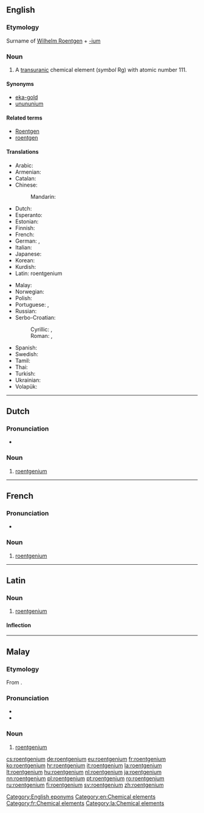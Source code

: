 {{also|Roentgenium}}
==English==
{{elements|Rg|darmstadtium|Ds|copernicium|Cn}}

===Etymology===
Surname of [[w:Wilhelm Roentgen|Wilhelm Roentgen]] + [[-ium]]

===Noun===
{{en-noun|-}}
{{wikipedia}}

# A [[transuranic]] chemical element (''symbol'' Rg) with atomic number 111.

====Synonyms====
* [[eka-gold]] {{qualifier|used before the element was discovered}}
* [[unununium]] {{qualifier|used before the element was officially named}}

====Related terms====
* [[w:Wilhelm Roentgen|Roentgen]]
* [[roentgen]]

====Translations====
{{trans-top|chemical element}}
* Arabic: {{t|ar|رونتجينيوم|tr=rontgínyum|m}}
* Armenian: {{t|hy|ռենտգենիում|tr=ṙentgenium|sc=Armn}}
* Catalan: {{t|ca|roentgeni|m}}
* Chinese:
*: Mandarin: {{t|cmn|錀}}
* Dutch: {{t+|nl|roentgenium|n}}
* Esperanto: {{t|eo|rentgenio}}
* Estonian: {{t+|et|röntgeenium}}
* Finnish: {{t+|fi|röntgenium}}
* French: {{t+|fr|roentgenium|m}}
* German: {{t+|de|Roentgenium}}, {{t+|de|Röntgenium|n}}
* Italian: {{t+|it|roentgenio|m}}
* Japanese: {{t+|ja|レントゲニウム|tr=rentogeniumu}}
* Korean: {{t|ko|뢴트게늄|tr=roenteugenyum}}
* Kurdish: {{t|ku|ûnûnûnyûm}}
* Latin: roentgenium {{g|n}}<!--Neo-Latin-->
{{trans-mid}}
* Malay: {{t|ms|roentgenium}}
* Norwegian: {{t|no|roentgenium}}
* Polish: {{t+|pl|roentgen|m}}
* Portuguese: {{t+|pt|roentgênio|m}} {{qualifier|Brazil}}, {{t+|pt|roentgénio|m}} {{qualifier|Portugal}}
* Russian: {{t+|ru|рентгений|m|tr=rentgénij}}
* Serbo-Croatian:
*: Cyrillic: {{t|sh|рентгенијум|m|sc=Cyrl}}, {{t|sh|рендгениј|m}}
*: Roman: {{t|sh|rentgenijum|m}}, {{t|sh|rendgenij|m}}
* Spanish: {{t+|es|roentgenio|m}}
* Swedish: {{t+|sv|röntgenium}}
* Tamil: {{t|ta|யுனுனுனியம்|tr=yunununiyam}}
* Thai: {{t|th|เรินต์เกเนียม|tr=roengēniam}}
* Turkish: {{t+|tr|röntgenyum}}
* Ukrainian: {{t|uk|унунуній|tr=ununúnij|m}}
* Volapük: {{t+|vo|röntgenin}}
{{trans-bottom}}

[[Category:English eponyms]]
[[Category:en:Chemical elements]]

----

==Dutch==
{{wikipedia|lang=nl}}
{{elements|Rg|darmstadtium|Ds|copernicium|Cn|lang=nl}}

===Pronunciation===
* {{audio|Nl-roentgenium.ogg|Audio}}

===Noun===
{{nl-noun|n|-|-}}

# [[#English|roentgenium]]

----

==French==
{{wikipedia|lang=fr}}

===Pronunciation===
* {{IPA|lang=fr|/ʁœnt.ɡɛ.njɔm/}}

===Noun===
{{fr-noun|m}}

# [[#English|roentgenium]]

[[Category:fr:Chemical elements]]

----

==Latin==
{{wikipedia|lang=la}}

===Noun===
{{la-noun|roentgenium|roentgenii|roentgeniī|n|second}}

# [[#English|roentgenium]]

====Inflection====
{{la-decl-2nd-N|roentgeni}}

[[Category:la:Chemical elements]]

----

==Malay==
{{wikipedia|lang=ms}}
{{elements|Rg|darmstadtium|Ds|kopernisium|Cn|lang=ms}}

===Etymology===
From {{etyl|en|ms}} {{term|roentgenium|lang=en}}.

===Pronunciation===
* {{IPA|[rɛn(tə)gɛniom]|[rɛn(tə)gɛniəm]|lang=ms}}
* {{rhymes|iom|jom|om|lang=ms}}

===Noun===
{{head|ms|noun}}

# [[#English|roentgenium]] {{gloss|chemical element}}

[[cs:roentgenium]]
[[de:roentgenium]]
[[eu:roentgenium]]
[[fr:roentgenium]]
[[ko:roentgenium]]
[[hr:roentgenium]]
[[it:roentgenium]]
[[la:roentgenium]]
[[lt:roentgenium]]
[[hu:roentgenium]]
[[nl:roentgenium]]
[[ja:roentgenium]]
[[nn:roentgenium]]
[[pl:roentgenium]]
[[pt:roentgenium]]
[[ro:roentgenium]]
[[ru:roentgenium]]
[[fi:roentgenium]]
[[sv:roentgenium]]
[[zh:roentgenium]]